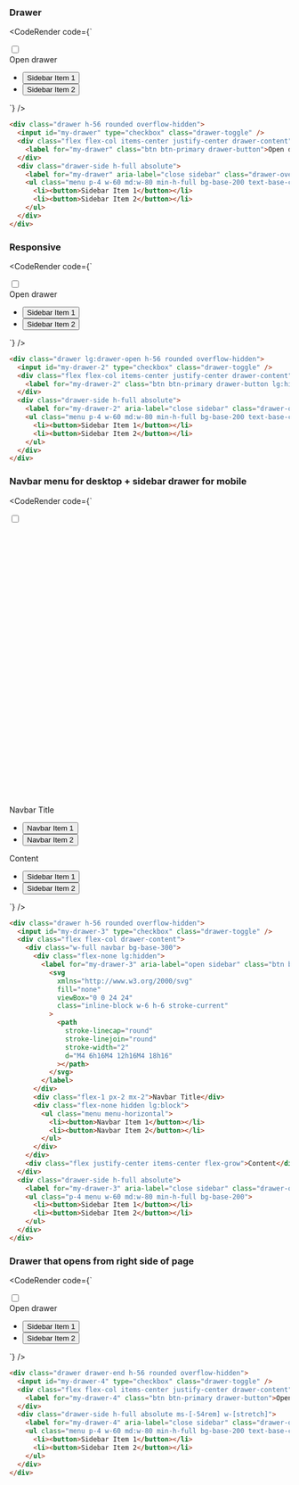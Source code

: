 
### Drawer

<CodeRender code={`
<div class="drawer h-56 rounded overflow-hidden">
  <input id="my-drawer" type="checkbox" class="drawer-toggle" />
  <div class="flex flex-col items-center justify-center drawer-content">
    <label for="my-drawer" class="btn btn-primary drawer-button">Open drawer</label>
  </div>
  <div class="drawer-side h-full absolute">
    <label for="my-drawer" aria-label="close sidebar" class="drawer-overlay"></label>
    <ul class="menu p-4 w-60 md:w-80 min-h-full bg-base-200 text-base-content">
      <li><button>Sidebar Item 1</button></li>
      <li><button>Sidebar Item 2</button></li>
    </ul>
  </div>
</div>

`} />
  
```html
<div class="drawer h-56 rounded overflow-hidden">
  <input id="my-drawer" type="checkbox" class="drawer-toggle" />
  <div class="flex flex-col items-center justify-center drawer-content">
    <label for="my-drawer" class="btn btn-primary drawer-button">Open drawer</label>
  </div>
  <div class="drawer-side h-full absolute">
    <label for="my-drawer" aria-label="close sidebar" class="drawer-overlay"></label>
    <ul class="menu p-4 w-60 md:w-80 min-h-full bg-base-200 text-base-content">
      <li><button>Sidebar Item 1</button></li>
      <li><button>Sidebar Item 2</button></li>
    </ul>
  </div>
</div>

```
### Responsive

<CodeRender code={`
<div class="drawer lg:drawer-open h-56 rounded overflow-hidden">
  <input id="my-drawer-2" type="checkbox" class="drawer-toggle" />
  <div class="flex flex-col items-center justify-center drawer-content">
    <label for="my-drawer-2" class="btn btn-primary drawer-button lg:hidden">Open drawer</label>
  </div>
  <div class="drawer-side h-full absolute">
    <label for="my-drawer-2" aria-label="close sidebar" class="drawer-overlay"></label>
    <ul class="menu p-4 w-60 md:w-80 min-h-full bg-base-200 text-base-content">
      <li><button>Sidebar Item 1</button></li>
      <li><button>Sidebar Item 2</button></li>
    </ul>
  </div>
</div>

`} />
  
```html
<div class="drawer lg:drawer-open h-56 rounded overflow-hidden">
  <input id="my-drawer-2" type="checkbox" class="drawer-toggle" />
  <div class="flex flex-col items-center justify-center drawer-content">
    <label for="my-drawer-2" class="btn btn-primary drawer-button lg:hidden">Open drawer</label>
  </div>
  <div class="drawer-side h-full absolute">
    <label for="my-drawer-2" aria-label="close sidebar" class="drawer-overlay"></label>
    <ul class="menu p-4 w-60 md:w-80 min-h-full bg-base-200 text-base-content">
      <li><button>Sidebar Item 1</button></li>
      <li><button>Sidebar Item 2</button></li>
    </ul>
  </div>
</div>

```
### Navbar menu for desktop + sidebar drawer for mobile

<CodeRender code={`
<div class="drawer h-56 rounded overflow-hidden">
  <input id="my-drawer-3" type="checkbox" class="drawer-toggle" />
  <div class="flex flex-col drawer-content">
    <div class="w-full navbar bg-base-300">
      <div class="flex-none lg:hidden">
        <label for="my-drawer-3" aria-label="open sidebar" class="btn btn-square btn-ghost">
          <svg
            xmlns="http://www.w3.org/2000/svg"
            fill="none"
            viewBox="0 0 24 24"
            class="inline-block w-6 h-6 stroke-current"
          >
            <path
              stroke-linecap="round"
              stroke-linejoin="round"
              stroke-width="2"
              d="M4 6h16M4 12h16M4 18h16"
            ></path>
          </svg>
        </label>
      </div>
      <div class="flex-1 px-2 mx-2">Navbar Title</div>
      <div class="flex-none hidden lg:block">
        <ul class="menu menu-horizontal">
          <li><button>Navbar Item 1</button></li>
          <li><button>Navbar Item 2</button></li>
        </ul>
      </div>
    </div>
    <div class="flex justify-center items-center flex-grow">Content</div>
  </div>
  <div class="drawer-side h-full absolute">
    <label for="my-drawer-3" aria-label="close sidebar" class="drawer-overlay"></label>
    <ul class="p-4 menu w-60 md:w-80 min-h-full bg-base-200">
      <li><button>Sidebar Item 1</button></li>
      <li><button>Sidebar Item 2</button></li>
    </ul>
  </div>
</div>

`} />
  
```html
<div class="drawer h-56 rounded overflow-hidden">
  <input id="my-drawer-3" type="checkbox" class="drawer-toggle" />
  <div class="flex flex-col drawer-content">
    <div class="w-full navbar bg-base-300">
      <div class="flex-none lg:hidden">
        <label for="my-drawer-3" aria-label="open sidebar" class="btn btn-square btn-ghost">
          <svg
            xmlns="http://www.w3.org/2000/svg"
            fill="none"
            viewBox="0 0 24 24"
            class="inline-block w-6 h-6 stroke-current"
          >
            <path
              stroke-linecap="round"
              stroke-linejoin="round"
              stroke-width="2"
              d="M4 6h16M4 12h16M4 18h16"
            ></path>
          </svg>
        </label>
      </div>
      <div class="flex-1 px-2 mx-2">Navbar Title</div>
      <div class="flex-none hidden lg:block">
        <ul class="menu menu-horizontal">
          <li><button>Navbar Item 1</button></li>
          <li><button>Navbar Item 2</button></li>
        </ul>
      </div>
    </div>
    <div class="flex justify-center items-center flex-grow">Content</div>
  </div>
  <div class="drawer-side h-full absolute">
    <label for="my-drawer-3" aria-label="close sidebar" class="drawer-overlay"></label>
    <ul class="p-4 menu w-60 md:w-80 min-h-full bg-base-200">
      <li><button>Sidebar Item 1</button></li>
      <li><button>Sidebar Item 2</button></li>
    </ul>
  </div>
</div>

```
### Drawer that opens from right side of page

<CodeRender code={`
<div class="drawer drawer-end h-56 rounded overflow-hidden">
  <input id="my-drawer-4" type="checkbox" class="drawer-toggle" />
  <div class="flex flex-col items-center justify-center drawer-content">
    <label for="my-drawer-4" class="btn btn-primary drawer-button">Open drawer</label>
  </div>
  <div class="drawer-side h-full absolute ms-[-54rem] w-[stretch]">
    <label for="my-drawer-4" aria-label="close sidebar" class="drawer-overlay"></label>
    <ul class="menu p-4 w-60 md:w-80 min-h-full bg-base-200 text-base-content">
      <li><button>Sidebar Item 1</button></li>
      <li><button>Sidebar Item 2</button></li>
    </ul>
  </div>
</div>

`} />
  
```html
<div class="drawer drawer-end h-56 rounded overflow-hidden">
  <input id="my-drawer-4" type="checkbox" class="drawer-toggle" />
  <div class="flex flex-col items-center justify-center drawer-content">
    <label for="my-drawer-4" class="btn btn-primary drawer-button">Open drawer</label>
  </div>
  <div class="drawer-side h-full absolute ms-[-54rem] w-[stretch]">
    <label for="my-drawer-4" aria-label="close sidebar" class="drawer-overlay"></label>
    <ul class="menu p-4 w-60 md:w-80 min-h-full bg-base-200 text-base-content">
      <li><button>Sidebar Item 1</button></li>
      <li><button>Sidebar Item 2</button></li>
    </ul>
  </div>
</div>

```   

    